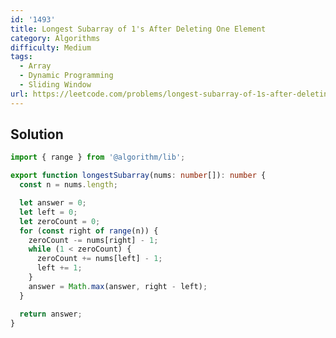 ```yaml
---
id: '1493'
title: Longest Subarray of 1's After Deleting One Element
category: Algorithms
difficulty: Medium
tags:
  - Array
  - Dynamic Programming
  - Sliding Window
url: https://leetcode.com/problems/longest-subarray-of-1s-after-deleting-one-element
---
```


## Solution

```typescript showLineNumbers
import { range } from '@algorithm/lib';

export function longestSubarray(nums: number[]): number {
  const n = nums.length;

  let answer = 0;
  let left = 0;
  let zeroCount = 0;
  for (const right of range(n)) {
    zeroCount -= nums[right] - 1;
    while (1 < zeroCount) {
      zeroCount += nums[left] - 1;
      left += 1;
    }
    answer = Math.max(answer, right - left);
  }

  return answer;
}
```
